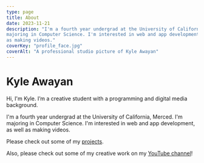 ```yaml
---
type: page
title: About
date: 2023-11-21
description: "I'm a fourth year undergrad at the University of California, Merced. I'm
majoring in Computer Science. I'm interested in web and app development, as well
as making videos."
coverKey: "profile_face.jpg"
coverAlt: "A professional studio picture of Kyle Awayan"
---
```


# Kyle Awayan

Hi, I'm Kyle. I’m a creative student with a programming and digital media
background.

I'm a fourth year undergrad at the University of California, Merced. I'm
majoring in Computer Science. I'm interested in web and app development, as well
as making videos.

Please check out some of my [projects](/projects).

Also, please check out some of my creative work on my
[YouTube channel](http://youtube.com/@kyleawayan)!
